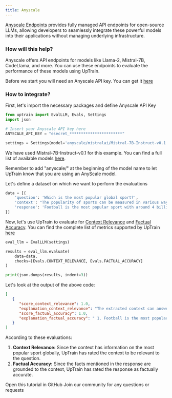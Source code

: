 ```yaml
---
title: Anyscale
---
```

[Anyscale Endpoints](https://www.anyscale.com/) provides fully managed API endpoints for open-source LLMs, allowing developers to seamlessly integrate these powerful models into their applications without managing underlying infrastructure.

### How will this help?

Anyscale offers API endpoints for models like Llama-2, Mistral-7B, CodeLlama, and more.
You can use these endpoints to evaluate the performance of these models using UpTrain.

Before we start you will need an Anyscale API key. You can get it [here](https://app.endpoints.anyscale.com/credentials)

### How to integrate?

First, let's import the necessary packages and define Anyscale API Key

```python
from uptrain import EvalLLM, Evals, Settings
import json

# Insert your Anyscale API key here
ANYSCALE_API_KEY = "esecret_***********************"  

settings = Settings(model='anyscale/mistralai/Mistral-7B-Instruct-v0.1', anyscale_api_key=ANYSCALE_API_KEY)
```

We have used Mistral-7B-Instruct-v0.1 for this example. You can find a full list of available models [here](https://docs.endpoints.anyscale.com/category/supported-models).

<Info>Remember to add "anyscale/" at the beginning of the model name to let UpTrain know that you are using an AnyScale model.</Info>

Let's define a dataset on which we want to perform the evaluations

```python
data = [{
    'question': 'Which is the most popular global sport?',
    'context': "The popularity of sports can be measured in various ways, including TV viewership, social media presence, number of participants, and economic impact. Football is undoubtedly the world's most popular sport with major events like the FIFA World Cup and sports personalities like Ronaldo and Messi, drawing a followership of more than 4 billion people. Cricket is particularly popular in countries like India, Pakistan, Australia, and England. The ICC Cricket World Cup and Indian Premier League (IPL) have substantial viewership. The NBA has made basketball popular worldwide, especially in countries like the USA, Canada, China, and the Philippines. Major tennis tournaments like Wimbledon, the US Open, French Open, and Australian Open have large global audiences. Players like Roger Federer, Serena Williams, and Rafael Nadal have boosted the sport's popularity. Field Hockey is very popular in countries like India, Netherlands, and Australia. It has a considerable following in many parts of the world.",
    'response': 'Football is the most popular sport with around 4 billion followers worldwide'
}]
```

Now, let's use UpTrain to evaluate for [Context Relevance](/predefined-evaluations/context-awareness/context-relevance) and [Factual Accuracy](/predefined-evaluations/context-awareness/factual-accuracy). 
You can find the complete list of metrics supported by UpTrain [here](/predefined-evaluations)

```python
eval_llm = EvalLLM(settings)

results = eval_llm.evaluate(
    data=data,
    checks=[Evals.CONTEXT_RELEVANCE, Evals.FACTUAL_ACCURACY]
)

print(json.dumps(results, indent=3))
```

Let's look at the output of the above code:

```json
[
   {
      "score_context_relevance": 1.0,
      "explanation_context_relevance": "The extracted context can answer the given user query completely. The context mentions that football is undoubtedly the world's most popular sport, with major events like the FIFA World Cup and sports personalities like Ronaldo and Messi drawing a followership of more than 4 billion people. The context also provides data and statistics to support this claim, such as the number of TV viewers and social media followers for these events and personalities. Furthermore, the context mentions that cricket is particularly popular in countries like India, Pakistan, Australia, and England, and the NBA has made basketball popular worldwide. However, it doesn't provide any data or statistics to determine the global popularity of these sports or compare them with football.",
      "score_factual_accuracy": 1.0,
      "explanation_factual_accuracy": " 1. Football is the most popular sport.\nReasoning for yes: The context explicitly states that football is the world's most popular sport.\nReasoning for no: No arguments.\nJudgement: yes. as the context explicitly supports the fact.\n2. Around 4 billion people follow football worldwide.\nReasoning for yes: The context states that football has a followership of more than 4 billion people.\nReasoning for no: No arguments.\nJudgement: yes. as the context explicitly supports the fact.\n"
   }
]
```

According to these evaluations:
1. **Context Relevance:** Since the context has information on the most popular sport globally, UpTrain has rated the context to be relevant to the question.
2. **Factual Accuracy:** Since the facts mentioned in the response are grounded to the context, UpTrain has rated the response as factually accurate. 

<CardGroup cols={2}>
  <Card
    title="Tutorial"
    href="https://github.com/uptrain-ai/uptrain/blob/main/examples/integrations/llm_providers/anyscale.ipynb"
    icon="github"
    color="#808080"
  >
    Open this tutorial in GitHub
  </Card>
  <Card
    title="Have Questions?"
    href="https://join.slack.com/t/uptraincommunity/shared_invite/zt-1yih3aojn-CEoR_gAh6PDSknhFmuaJeg"
    icon="slack"
    color="#808080"
  >
    Join our community for any questions or requests
  </Card>
</CardGroup>

